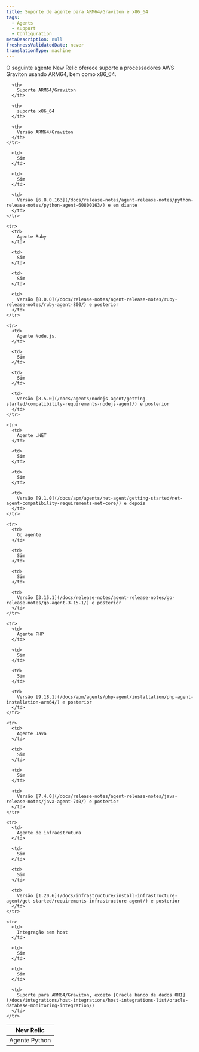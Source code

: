 ```yaml
---
title: Suporte de agente para ARM64/Graviton e x86_64
tags:
  - Agents
  - support
  - Configuration
metaDescription: null
freshnessValidatedDate: never
translationType: machine
---
```


O seguinte agente New Relic oferece suporte a processadores AWS Graviton usando ARM64, bem como x86_64.

<table>
  <thead>
    <tr>
      <th style={{ width: "200px" }}>
        New Relic
      </th>

      <th>
        Suporte ARM64/Graviton
      </th>

      <th>
        suporte x86_64
      </th>

      <th>
        Versão ARM64/Graviton
      </th>
    </tr>
  </thead>

  <tbody>
    <tr>
      <td>
        Agente Python
      </td>

      <td>
        Sim
      </td>

      <td>
        Sim
      </td>

      <td>
        Versão [6.8.0.163](/docs/release-notes/agent-release-notes/python-release-notes/python-agent-60800163/) e em diante
      </td>
    </tr>

    <tr>
      <td>
        Agente Ruby
      </td>

      <td>
        Sim
      </td>

      <td>
        Sim
      </td>

      <td>
        Versão [8.0.0](/docs/release-notes/agent-release-notes/ruby-release-notes/ruby-agent-800/) e posterior
      </td>
    </tr>

    <tr>
      <td>
        Agente Node.js.
      </td>

      <td>
        Sim
      </td>

      <td>
        Sim
      </td>

      <td>
        Versão [8.5.0](/docs/agents/nodejs-agent/getting-started/compatibility-requirements-nodejs-agent/) e posterior
      </td>
    </tr>

    <tr>
      <td>
        Agente .NET
      </td>

      <td>
        Sim
      </td>

      <td>
        Sim
      </td>

      <td>
        Versão [9.1.0](/docs/apm/agents/net-agent/getting-started/net-agent-compatibility-requirements-net-core/) e depois
      </td>
    </tr>

    <tr>
      <td>
        Go agente
      </td>

      <td>
        Sim
      </td>

      <td>
        Sim
      </td>

      <td>
        Versão [3.15.1](/docs/release-notes/agent-release-notes/go-release-notes/go-agent-3-15-1/) e posterior
      </td>
    </tr>

    <tr>
      <td>
        Agente PHP
      </td>

      <td>
        Sim
      </td>

      <td>
        Sim
      </td>

      <td>
        Versão [9.18.1](/docs/apm/agents/php-agent/installation/php-agent-installation-arm64/) e posterior
      </td>
    </tr>

    <tr>
      <td>
        Agente Java
      </td>

      <td>
        Sim
      </td>

      <td>
        Sim
      </td>

      <td>
        Versão [7.4.0](/docs/release-notes/agent-release-notes/java-release-notes/java-agent-740/) e posterior
      </td>
    </tr>

    <tr>
      <td>
        Agente de infraestrutura
      </td>

      <td>
        Sim
      </td>

      <td>
        Sim
      </td>

      <td>
        Versão [1.20.6](/docs/infrastructure/install-infrastructure-agent/get-started/requirements-infrastructure-agent/) e posterior
      </td>
    </tr>

    <tr>
      <td>
        Integração sem host
      </td>

      <td>
        Sim
      </td>

      <td>
        Sim
      </td>

      <td>
        Suporte para ARM64/Graviton, exceto [Oracle banco de dados OHI](/docs/integrations/host-integrations/host-integrations-list/oracle-database-monitoring-integration/)
      </td>
    </tr>
  </tbody>
</table>